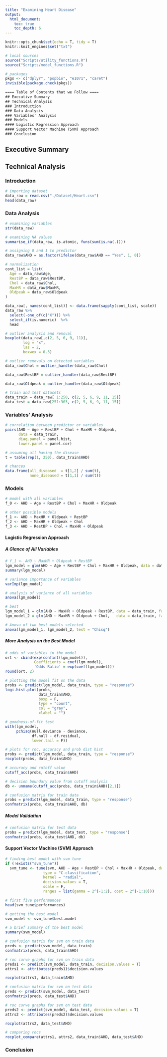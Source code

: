 ```yaml
---
title: "Examining Heart Disease"
output: 
  html_document:
    toc: true
    toc_depth: 6
---
```


```r
knitr::opts_chunk$set(echo = T, tidy = T)
knitr::knit_engines$set("txt")
```

```r
# local sources
source("Scripts/utility_functions.R")
source("Scripts/model_functions.R")

# packages
pkgs <- c("dplyr", "popbio", "e1071", "caret")
invisible(package.check(pkgs))
```

```txt
==== Table of Contents that we Follow ====
## Executive Summary
## Technical Analysis
### Introduction
### Data Analysis
### Variables' Analysis
### Models
#### Logistic Regression Approach
#### Support Vector Machine (SVM) Approach
### Conclusion
```

## Executive Summary
## Technical Analysis
### Introduction
```r
# importing dataset
data_raw = read.csv("./Dataset/Heart.csv")
head(data_raw)
```

### Data Analysis
```r
# examining variables
str(data_raw)
```

```r
# examining NA values
summarise_if(data_raw, is.atomic, funs(sum(is.na(.))))
```

```r
# assigning 0 and 1 to predictor
data_raw$AHD = as.factor(ifelse(data_raw$AHD == "Yes", 1, 0))
```

```r
# normalization
cont_list = list(
  Age = data_raw$Age,
  RestBP = data_raw$RestBP,
  Chol = data_raw$Chol,
  MaxHR = data_raw$MaxHR,
  Oldpeak = data_raw$Oldpeak
)

data_raw[, names(cont_list)] <- data.frame(sapply(cont_list, scale))
data_raw %>%
  select(-one_of(c("X"))) %>%
  select_if(is.numeric)  %>%
  head
```

```r
# outlier analysis and removal
boxplot(data_raw[,c(2, 5, 6, 9, 11)], 
        log = "x", 
        las = 2,
        boxwex = 0.3)
```

```r
# outlier removals on detected variables
data_raw$Chol = outlier_handler(data_raw$Chol)

data_raw$RestBP = outlier_handler(data_raw$RestBP)

data_raw$Oldpeak = outlier_handler(data_raw$Oldpeak)
```

```r
# train and test datasets
data_train = data_raw[ 1:250, c(2, 5, 6, 9, 11, 15)]
data_test = data_raw[251:303, c(2, 5, 6, 9, 11, 15)]
```

### Variables' Analysis
```r
# correlation between predictor or variables
pairs(AHD ~ Age + RestBP + Chol + MaxHR + Oldpeak, 
      data = data_train,
      diag.panel = panel.hist,
      lower.panel = panel.cor) 
```

```r
# assuming all having the disease
t = table(rep(1, 250), data_train$AHD)

# chances
data.frame(all_diseased  = t[1,2] / sum(t), 
           none_diseased = t[1,1] / sum(t))
```

### Models
```r
# model with all variables
f_0 <- AHD ~ Age + RestBP + Chol + MaxHR + Oldpeak

# other possible models
f_1 <- AHD ~ MaxHR + Oldpeak + RestBP
f_2 <- AHD ~ MaxHR + Oldpeak + Chol
f_3 <- AHD ~ RestBP + Chol + MaxHR + Oldpeak
```

#### Logistic Regression Approach
##### A Glance of All Variables
```r
# f_1 <- AHD ~ MaxHR + Oldpeak + RestBP
lgm_model = glm(AHD ~ Age + RestBP + Chol + MaxHR + Oldpeak, data = data_train, family = binomial)
summary(lgm_model)
```

```r
# variance importance of variables
varImp(lgm_model)
```

```r
# analysis of variance of all variables
anova(lgm_model)
```

```r
# best 
lgm_model_1 = glm(AHD ~ MaxHR + Oldpeak + RestBP, data = data_train, family = binomial)
lgm_model_2 = glm(AHD ~ MaxHR + Oldpeak + Chol,   data = data_train, family = binomial)

# Anova of two best models selected
anova(lgm_model_1, lgm_model_2, test = "Chisq")
```

##### More Analysis on the Best Model
```r
# odds of variables in the model
ort <- cbind(exp(confint(lgm_model)), 
             Coefficients = coef(lgm_model),
             'Odds Ratio' = exp(coef(lgm_model))) 
round(ort, 2)
```

```r
# plotting the model fit on the data
probs <- predict(lgm_model, data_train, type = "response")
logi.hist.plot(probs, 
               data_train$AHD, 
               boxp = F, 
               type = "count", 
               col = "gray", 
               xlabel = "")
```

```r
# goodness-of-fit test
with(lgm_model, 
     pchisq(null.deviance - deviance, 
            df.null - df.residual, 
            lower.tail = F))
```

```r
# plots for roc, accuracy and prob dist hist
probs <- predict(lgm_model, data_train, type = "response")
rocplot(probs, data_train$AHD)
```

```r
# accuracy and cutoff value
cutoff_acc(probs, data_train$AHD)
```

```r
# decision boundary value from cutoff analysis
db <- unname(cutoff_acc(probs, data_train$AHD)[2,1])

# confusion matrix for train data
probs = predict(lgm_model, data_train, type = "response")
confmatrix(probs, data_train$AHD, db)

```

##### Model Validation 
```r
# confusion matrix for test data
probs = predict(lgm_model, data_test, type = "response")
confmatrix(probs, data_test$AHD, db)

```

#### Support Vector Machine (SVM) Approach
```r
# finding best model with svm tune
if (!exists("svm_tune"))
  svm_tune <- tune(svm, AHD ~ Age + RestBP + Chol + MaxHR + Oldpeak, data = data_train, 
                 type = "C-classification",
                 kernel = "radial", 
                 decision.values = T,
                 scale = F,
                 ranges = list(gamma = 2^(-1:2), cost = 2^(-1:10)))

# first five performances
head(svm_tune$performances)
```

```r
# getting the best model
svm_model <- svm_tune$best.model

# a brief summary of the best model
summary(svm_model)
```

```r
# confusion matrix for svm on train data
preds <- predict(svm_model, data_train)
confmatrix(preds, data_train$AHD)
```

```r
# roc curve graphs for svm on train data
preds1 <- predict(svm_model, data_train, decision.values = T)
attrs1 <- attributes(preds1)$decision.values

rocplot(attrs1, data_train$AHD)
```

```r
# confusion matrix for svm on test data
preds <- predict(svm_model, data_test)
confmatrix(preds, data_test$AHD)
```

```r
# roc curve graphs for svm on test data
preds2 <- predict(svm_model, data_test, decision.values = T)
attrs2 <- attributes(preds2)$decision.values

rocplot(attrs2, data_test$AHD)
```

```r
# comparing rocs
rocplot_compare(attrs1, attrs2, data_train$AHD, data_test$AHD)
```

### Conclusion

